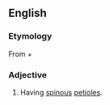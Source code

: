 ==English==

===Etymology===
From {{uder|en|grc|ἀκανθο-||spine|sc=polytonic}} + {{m|grc|πούς||foot|sc=polytonic}}

===Adjective===
{{head|en|adjective}}

# {{lb|en|botany}} Having [[spinous]] [[petioles]].